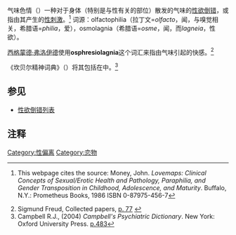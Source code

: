 气味色情（{{lang-en|'''olfactophilia'''或'''osmolagnia'''}}）一种对于身体（特别是与性有关的部位）散发的气味的[[性欲倒错|性欲倒错]]，或指由其产生的[[性刺激|性刺激]]。<ref>{{cite web|url=http://www2.hu-berlin.de/sexology/GESUND/ARCHIV/SEN/CH20.HTM#b1-PARAPHILIAS|title=Paraphilias|deadurl=yes|archiveurl=https://web.archive.org/web/20130525235330/http://www2.hu-berlin.de/sexology/GESUND/ARCHIV/SEN/CH20.HTM#b1-PARAPHILIAS|archivedate=2013-05-25}} This webpage cites the source: Money, John. ''Lovemaps: Clinical Concepts of Sexual/Erotic Health and Pathology, Paraphilia, and Gender Transposition in Childhood, Adolescence, and Maturity ''. Buffalo, N.Y.: Prometheus Books, 1986 ISBN 0-87975-456-7 </ref> 词源：olfactophilia（拉丁文=''olfacto''，闻，与嗅觉相关，希腊语=''philia''，爱），osmolagnia（希腊语=''osme''，闻，而''lagneia''，性欲）。

[[西格蒙德·弗洛伊德|西格蒙德·弗洛伊德]]使用'''osphresiolagnia'''这个词汇来指由气味引起的快感。<ref>Sigmund Freud, Collected papers, [http://books.google.com/books?id=gkEVAAAAIAAJ&q=Osphresiolagnia+freud&dq=Osphresiolagnia+freud&pgis=1 p. 77] {{Wayback|url=http://books.google.com/books?id=gkEVAAAAIAAJ&q=Osphresiolagnia+freud&dq=Osphresiolagnia+freud&pgis=1 |date=20131231130904 }}</ref>

《坎贝尔精神词典》（{{lang|en|''Campbell's Psychiatric Dictionary''}}）将其包括在{{le|嗅觉倒错|parosmia}}中。<ref>Campbell R.J., (2004) ''Campbell's Psychiatric Dictionary''. New York: Oxford University Press. [http://books.google.com/books?id=UVHpS_4qY54C&pg=PA567&lpg=PA567&dq=Osphresiolagnia+freud&source=web&ots=6lyqIjqsao&sig=qU5wpFZPjeJ1F9IapF2IAOW1DiA&hl=en&sa=X&oi=book_result&resnum=6&ct=result#PPA483,M1 p.483]</ref>

==参见==
*[[性欲倒错列表|性欲倒错列表]]

==注释==
{{reflist}}

{{性欲倒错}}

[[Category:性偏离|Category:性偏离]]
[[Category:恋物|Category:恋物]]
{{sex-stub}}